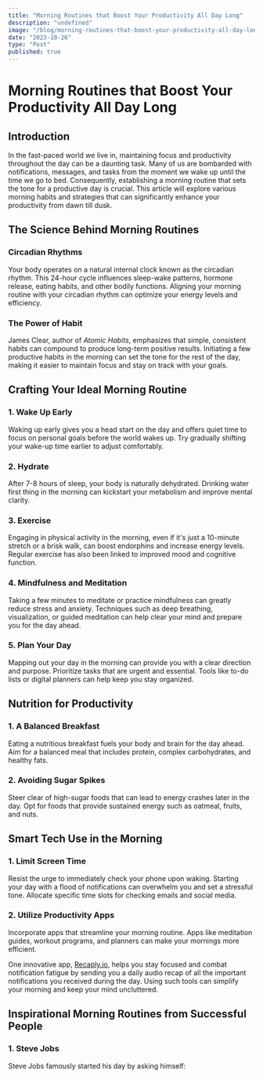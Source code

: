```yaml
---
title: "Morning Routines that Boost Your Productivity All Day Long"
description: "undefined"
image: "/blog/morning-routines-that-boost-your-productivity-all-day-long.jpeg"
date: "2023-10-26"
type: "Post"
published: true
---
```


# Morning Routines that Boost Your Productivity All Day Long

## Introduction

In the fast-paced world we live in, maintaining focus and productivity throughout the day can be a daunting task. Many of us are bombarded with notifications, messages, and tasks from the moment we wake up until the time we go to bed. Consequently, establishing a morning routine that sets the tone for a productive day is crucial. This article will explore various morning habits and strategies that can significantly enhance your productivity from dawn till dusk.

## The Science Behind Morning Routines

### Circadian Rhythms

Your body operates on a natural internal clock known as the circadian rhythm. This 24-hour cycle influences sleep-wake patterns, hormone release, eating habits, and other bodily functions. Aligning your morning routine with your circadian rhythm can optimize your energy levels and efficiency.

### The Power of Habit

James Clear, author of *Atomic Habits*, emphasizes that simple, consistent habits can compound to produce long-term positive results. Initiating a few productive habits in the morning can set the tone for the rest of the day, making it easier to maintain focus and stay on track with your goals.

## Crafting Your Ideal Morning Routine

### 1. Wake Up Early

Waking up early gives you a head start on the day and offers quiet time to focus on personal goals before the world wakes up. Try gradually shifting your wake-up time earlier to adjust comfortably.

### 2. Hydrate

After 7-8 hours of sleep, your body is naturally dehydrated. Drinking water first thing in the morning can kickstart your metabolism and improve mental clarity.

### 3. Exercise

Engaging in physical activity in the morning, even if it's just a 10-minute stretch or a brisk walk, can boost endorphins and increase energy levels. Regular exercise has also been linked to improved mood and cognitive function.

### 4. Mindfulness and Meditation

Taking a few minutes to meditate or practice mindfulness can greatly reduce stress and anxiety. Techniques such as deep breathing, visualization, or guided meditation can help clear your mind and prepare you for the day ahead.

### 5. Plan Your Day

Mapping out your day in the morning can provide you with a clear direction and purpose. Prioritize tasks that are urgent and essential. Tools like to-do lists or digital planners can help keep you stay organized.

## Nutrition for Productivity

### 1. A Balanced Breakfast

Eating a nutritious breakfast fuels your body and brain for the day ahead. Aim for a balanced meal that includes protein, complex carbohydrates, and healthy fats.

### 2. Avoiding Sugar Spikes

Steer clear of high-sugar foods that can lead to energy crashes later in the day. Opt for foods that provide sustained energy such as oatmeal, fruits, and nuts.

## Smart Tech Use in the Morning

### 1. Limit Screen Time

Resist the urge to immediately check your phone upon waking. Starting your day with a flood of notifications can overwhelm you and set a stressful tone. Allocate specific time slots for checking emails and social media.

### 2. Utilize Productivity Apps

Incorporate apps that streamline your morning routine. Apps like meditation guides, workout programs, and planners can make your mornings more efficient.

One innovative app, [Recaply.io](https://Recaply.io), helps you stay focused and combat notification fatigue by sending you a daily audio recap of all the important notifications you received during the day. Using such tools can simplify your morning and keep your mind uncluttered.

## Inspirational Morning Routines from Successful People

### 1. Steve Jobs

Steve Jobs famously started his day by asking himself: 